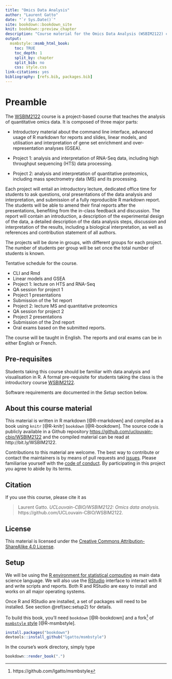 ```yaml
---
title: "Omics Data Analysis"
author: "Laurent Gatto"
date: "`r Sys.Date()`"
site: bookdown::bookdown_site
knit: bookdown::preview_chapter
description: "Course material for the Omics Data Analysis (WSBIM2122) course at UCLouvain."
output:
  msmbstyle::msmb_html_book:
    toc: TRUE
    toc_depth: 1
    split_by: chapter
    split_bib: no
    css: style.css
link-citations: yes
bibliography: [refs.bib, packages.bib]
---
```


# Preamble {-}

The [WSBIM2122](https://uclouvain.be/cours-2020-wsbim2122.html) course
is a project-based course that teaches the analysis of quantitative
omics data. It is composed of three major parts:

- Introductory material about the command line interface, advanced
  usage of R markdown for reports and slides, linear models, and
  utilisation and interpretation of gene set enrichment and
  over-representation analyses (GSEA).

- Project 1: analysis and interpretation of RNA-Seq data, including
  high throughput sequencing (HTS) data processing.

- Project 2: analysis and interpretation of quantitative proteomics,
  including mass spectrometry data (MS) and its processing.

Each project will entail an introductory lecture, dedicated office
time for students to ask questions, oral presentations of the data
analysis and interpretation, and submission of a fully reproducible R
markdown report. The students will be able to amend their final
reports after the presentations, benefiting from the in-class
feedback and discussion. The report will contain an introduction, a
description of the experimental design of the data, a detailed
description of the data analysis steps, discussion and interpretation
of the results, including a biological interpretation, as well as
references and contribution statement of all authors.

The projects will be done in groups, with different groups for each
project. The number of students per group will be set once the total
number of students is known.

Tentative schedule for the course.

- CLI and Rmd
- Linear models and GSEA
- Project 1: lecture on HTS and RNA-Seq
- QA session for project 1
- Project 1 presentations
- Submission of the 1st report
- Project 2: lecture MS and quantitative proteomics
- QA session for project 2
- Project 2 presentations
- Submission of the 2nd report
- Oral exams based on the submitted reports.

The course will be taught in English. The reports and oral exams can
be in either English or French.


## Pre-requisites {-}

Students taking this course should be familiar with data analysis and
visualisation in R. A formal pre-requisite for students taking the
class is the introductory course
[WSBIM2122](https://UCLouvain-CBIO.github.io/WSBIM2122).

Software requirements are documented in the *Setup* section below.

## About this course material {-}

This material is written in R markdown [@R-rmarkdown] and compiled as a
book using `knitr` [@R-knitr] `bookdown` [@R-bookdown]. The source
code is publicly available in a Github repository
[https://github.com/uclouvain-cbio/WSBIM2122](https://github.com/uclouvain-cbio/WSBIM2122)
and the compiled material can be read at http://bit.ly/WSBIM2122.

Contributions to this material are welcome. The best way to contribute
or contact the maintainers is by means of pull requests and
[issues](https://github.com/uclouvain-cbio/WSBIM2122/issues). Please
familiarise yourself with the [code of
conduct](https://github.com/UCLouvain-CBIO/WSBIM2122/blob/master/CONDUCT.md). By
participating in this project you agree to abide by its terms.

## Citation {-}

If you use this course, please cite it as

> Laurent Gatto. *UCLouvain-CBIO/WSBIM2122: Omics data analysis.*
> https://github.com/UCLouvain-CBIO/WSBIM2122.


## License {-}

This material is licensed under the [Creative Commons
Attribution-ShareAlike 4.0
License](https://creativecommons.org/licenses/by-sa/4.0/).


## Setup {-}

We will be using the [R environment for statistical
computing](https://www.r-project.org/) as main data science language.
We will also use the
[RStudio](https://www.rstudio.com/products/RStudio/) interface to
interact with R and write scripts and reports. Both R and RStudio are
easy to install and works on all major operating systems.

Once R and RStudio are installed, a set of packages will need to be
installed. See section \@ref(sec:setup2) for details.

<!-- The `rWSBIM2122` package provides some pre-formatted data used in this -->
<!-- course. It can be installed with -->

<!-- ```{r, eval = FALSE} -->
<!-- BiocManager::install("UCLouvain-CBIO/rWSBIM2122") -->
<!-- ``` -->

<!-- and then loaded with -->

<!-- ```{r rwsbim1322, message = FALSE, warning = FALSE} -->
<!-- library("rWSBIM2122") -->
<!-- ``` -->

To build this book, you'll need `bookdown` [@R-bookdown] and a
fork[^msmbfork] of [`msmbstyle`
style](https://github.com/grimbough/msmbstyle/) [@R-msmbstyle].

[^msmbfork]: https://github.com/lgatto/msmbstyle

```r
install.packages("bookdown")
devtools::install_github("lgatto/msmbstyle")
```

In the course's work directory, simply type

```r
bookdown::render_book(".")
```
